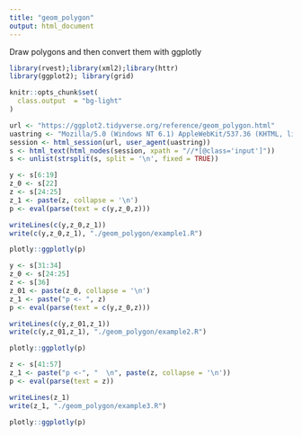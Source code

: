 ```yaml
---
title: "geom_polygon"
output: html_document
---
```


Draw polygons and then convert them with ggplotly

```r
library(rvest);library(xml2);library(httr)
library(ggplot2); library(grid)

knitr::opts_chunk$set(
  class.output  = "bg-light"
)
```

```r
url <- "https://ggplot2.tidyverse.org/reference/geom_polygon.html"
uastring <- "Mozilla/5.0 (Windows NT 6.1) AppleWebKit/537.36 (KHTML, like Gecko) Chrome/88.0.4324.190 Safari/537.36"
session <- html_session(url, user_agent(uastring))
s <- html_text(html_nodes(session, xpath = "//*[@class='input']"))
s <- unlist(strsplit(s, split = '\n', fixed = TRUE))
```

```r
y <- s[6:19]
z_0 <- s[22]
z <- s[24:25]
z_1 <- paste(z, collapse = '\n')
p <- eval(parse(text = c(y,z_0,z)))
```

```r
writeLines(c(y,z_0,z_1))
write(c(y,z_0,z_1), "./geom_polygon/example1.R")
```

```r
plotly::ggplotly(p)
```

```r
y <- s[31:34]
z_0 <- s[24:25]
z <- s[36]
z_01 <- paste(z_0, collapse = '\n')
z_1 <- paste("p <- ", z)
p <- eval(parse(text = c(y,z_0,z)))
```

```r
writeLines(c(y,z_01,z_1))
write(c(y,z_01,z_1), "./geom_polygon/example2.R")
```

```r
plotly::ggplotly(p)
```

```r
z <- s[41:57]
z_1 <- paste("p <-", "  \n", paste(z, collapse = '\n'))
p <- eval(parse(text = z))
```

```r
writeLines(z_1)
write(z_1, "./geom_polygon/example3.R")
```

```r
plotly::ggplotly(p)
```